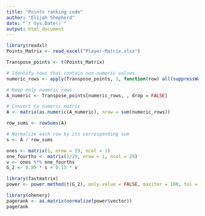 ```yaml
---
title: "Points ranking code"
author: "Elijah Shepherd"
date: "`r Sys.Date()`"
output: html_document
---
```


```r
library(readxl)
Points_Matrix <- read_excel("Player-Matrix.xlsx")
```

```r
Transpose_points <- t(Points_Matrix)
```

```r
# Identify rows that contain non-numeric values
numeric_rows <- apply(Transpose_points, 1, function(row) all(suppressWarnings(!is.na(as.numeric(row)))))

# Keep only numeric rows
A_numeric <- Transpose_points[numeric_rows, , drop = FALSE]

# Convert to numeric matrix
A <- matrix(as.numeric(A_numeric), nrow = sum(numeric_rows))
```

```r
row_sums <- rowSums(A)
```

```r
# Normalize each row by its corresponding sum
s <- A / row_sums
```

```r
ones <- matrix(1, nrow = 29, ncol = 1)
one_fourths <- matrix(1/29, nrow = 1, ncol = 29)
v <- ones %*% one_fourths
G_2 <- 0.85 * s + 0.15 * v
```


```r
library(fastmatrix)
power <- power.method(t(G_2), only.value = FALSE, maxiter = 100, tol = 1e-10)
```

```r
library(ohenery)
pagerank <- as.matrix(normalize(power$vector))
pagerank
```